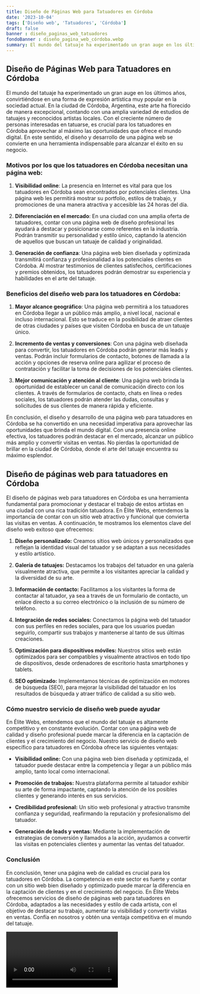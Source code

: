 ```yaml
---
title: Diseño de Páginas Web para Tatuadores en Córdoba
date: '2023-10-04'
tags: ['Diseño web', 'Tatuadores', 'Córdoba']
draft: false
banner : diseño_paginas_web_tatuadores
fondoBanner : diseño_pagina_web_córdoba.webp
summary: El mundo del tatuaje ha experimentado un gran auge en los últimos años, convirtiéndose en una forma de expresión artística muy popular en la sociedad actual. En la ciudad de Córdoba, Argentina, este arte ha florecido de manera excepcional, contando con una amplia variedad de estudios de tatuajes y reconocidos artistas locales. Con el creciente número de personas interesadas en tatuarse, es crucial para los tatuadores en Córdoba aprovechar al máximo las oportunidades que ofrece el mundo digital. En este sentido, el diseño y desarrollo de una página web se convierte en una herramienta indispensable para alcanzar el éxito en su negocio.
---
```


## Diseño de Páginas Web para Tatuadores en Córdoba

El mundo del tatuaje ha experimentado un gran auge en los últimos años, convirtiéndose en una forma de expresión artística muy popular en la sociedad actual. En la ciudad de Córdoba, Argentina, este arte ha florecido de manera excepcional, contando con una amplia variedad de estudios de tatuajes y reconocidos artistas locales. Con el creciente número de personas interesadas en tatuarse, es crucial para los tatuadores en Córdoba aprovechar al máximo las oportunidades que ofrece el mundo digital. En este sentido, el diseño y desarrollo de una página web se convierte en una herramienta indispensable para alcanzar el éxito en su negocio.

### Motivos por los que los tatuadores en Córdoba necesitan una página web:

1. **Visibilidad online**: La presencia en Internet es vital para que los tatuadores en Córdoba sean encontrados por potenciales clientes. Una página web les permitirá mostrar su portfolio, estilos de trabajo, y promociones de una manera atractiva y accesible las 24 horas del día.

2. **Diferenciación en el mercado**: En una ciudad con una amplia oferta de tatuadores, contar con una página web de diseño profesional les ayudará a destacar y posicionarse como referentes en la industria. Podrán transmitir su personalidad y estilo único, captando la atención de aquellos que buscan un tatuaje de calidad y originalidad.

3. **Generación de confianza**: Una página web bien diseñada y optimizada transmitirá confianza y profesionalidad a los potenciales clientes en Córdoba. Al mostrar testimonios de clientes satisfechos, certificaciones y premios obtenidos, los tatuadores podrán demostrar su experiencia y habilidades en el arte del tatuaje.

### Beneficios del diseño web para los tatuadores en Córdoba:

1. **Mayor alcance geográfico**: Una página web permitirá a los tatuadores en Córdoba llegar a un público más amplio, a nivel local, nacional e incluso internacional. Esto se traduce en la posibilidad de atraer clientes de otras ciudades y países que visiten Córdoba en busca de un tatuaje único.

2. **Incremento de ventas y conversiones**: Con una página web diseñada para convertir, los tatuadores en Córdoba podrán generar más leads y ventas. Podrán incluir formularios de contacto, botones de llamada a la acción y opciones de reserva online para agilizar el proceso de contratación y facilitar la toma de decisiones de los potenciales clientes.

3. **Mejor comunicación y atención al cliente**: Una página web brinda la oportunidad de establecer un canal de comunicación directo con los clientes. A través de formularios de contacto, chats en línea o redes sociales, los tatuadores podrán atender las dudas, consultas y solicitudes de sus clientes de manera rápida y eficiente.

En conclusión, el diseño y desarrollo de una página web para tatuadores en Córdoba se ha convertido en una necesidad imperativa para aprovechar las oportunidades que brinda el mundo digital. Con una presencia online efectiva, los tatuadores podrán destacar en el mercado, alcanzar un público más amplio y convertir visitas en ventas. No pierdas la oportunidad de brillar en la ciudad de Córdoba, donde el arte del tatuaje encuentra su máximo esplendor.

<GifSeo />

<Cta />

## Diseño de páginas web para tatuadores en Córdoba

El diseño de páginas web para tatuadores en Córdoba es una herramienta fundamental para promocionar y destacar el trabajo de estos artistas en una ciudad con una rica tradición tatuadora. En Élite Webs, entendemos la importancia de contar con un sitio web atractivo y funcional que convierta las visitas en ventas. A continuación, te mostramos los elementos clave del diseño web exitoso que ofrecemos:

1. **Diseño personalizado:** Creamos sitios web únicos y personalizados que reflejan la identidad visual del tatuador y se adaptan a sus necesidades y estilo artístico.

2. **Galería de tatuajes:** Destacamos los trabajos del tatuador en una galería visualmente atractiva, que permite a los visitantes apreciar la calidad y la diversidad de su arte.

3. **Información de contacto:** Facilitamos a los visitantes la forma de contactar al tatuador, ya sea a través de un formulario de contacto, un enlace directo a su correo electrónico o la inclusión de su número de teléfono.

4. **Integración de redes sociales:** Conectamos la página web del tatuador con sus perfiles en redes sociales, para que los usuarios puedan seguirlo, compartir sus trabajos y mantenerse al tanto de sus últimas creaciones.

5. **Optimización para dispositivos móviles:** Nuestros sitios web están optimizados para ser compatibles y visualmente atractivos en todo tipo de dispositivos, desde ordenadores de escritorio hasta smartphones y tablets.

6. **SEO optimizado:** Implementamos técnicas de optimización en motores de búsqueda (SEO), para mejorar la visibilidad del tatuador en los resultados de búsqueda y atraer tráfico de calidad a su sitio web.

### Cómo nuestro servicio de diseño web puede ayudar

En Élite Webs, entendemos que el mundo del tatuaje es altamente competitivo y en constante evolución. Contar con una página web de calidad y diseño profesional puede marcar la diferencia en la captación de clientes y el crecimiento del negocio. Nuestro servicio de diseño web específico para tatuadores en Córdoba ofrece las siguientes ventajas:

- **Visibilidad online:** Con una página web bien diseñada y optimizada, el tatuador puede destacar entre la competencia y llegar a un público más amplio, tanto local como internacional.

- **Promoción de trabajos:** Nuestra plataforma permite al tatuador exhibir su arte de forma impactante, captando la atención de los posibles clientes y generando interés en sus servicios.

- **Credibilidad profesional:** Un sitio web profesional y atractivo transmite confianza y seguridad, reafirmando la reputación y profesionalismo del tatuador.

- **Generación de leads y ventas:** Mediante la implementación de estrategias de conversión y llamados a la acción, ayudamos a convertir las visitas en potenciales clientes y aumentar las ventas del tatuador.

### Conclusión

En conclusión, tener una página web de calidad es crucial para los tatuadores en Córdoba. La competencia en este sector es fuerte y contar con un sitio web bien diseñado y optimizado puede marcar la diferencia en la captación de clientes y en el crecimiento del negocio. En Élite Webs ofrecemos servicios de diseño de páginas web para tatuadores en Córdoba, adaptados a las necesidades y estilo de cada artista, con el objetivo de destacar su trabajo, aumentar su visibilidad y convertir visitas en ventas. Confía en nosotros y obtén una ventaja competitiva en el mundo del tatuaje.

<Video />

<CtaBot job='Tatuadores' city='Córdoba'/>

<Gmaps query='Córdoba+españa+maps' />